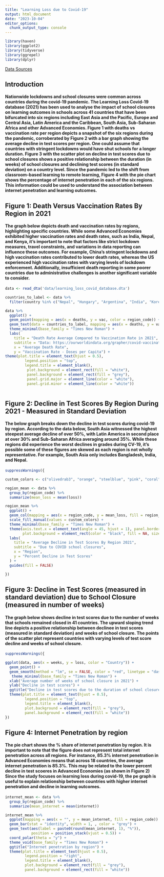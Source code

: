 ```yaml
---
title: "Learning Loss due to Covid-19"
output: html_document
date: "2023-10-04"
editor_options: 
  chunk_output_type: console
---
```


```r
library(haven)
library(ggplot2)
library(tidyverse)
library(ggrepel)
library(dplyr)
```

[Data Sources](https://microdata.worldbank.org/index.php/catalog/3769/get-microdata)

## Introduction 

#### Nationwide lockdowns and school closures were common across countries during the covid-19 pandemic. The Learning Loss Covid-19 database (2021) has been used to analyse the impact of school closures on learning outcomes in schools across 41 countries that have been bifurcated into six regions including East Asia and the Pacific, Europe and Central Asia, Latin America and the Caribbean, South Asia, Sub-Saharan Africa and other Advanced Economies. Figure 1 with deaths vs vaccination rate per region depicts a snapshot of the six regions during the pandemic, corroberated by Figure 2 with a bar graph showing the average decline in test scores per region. One could assume that countries with stringent lockdowns would have shut schools for a longer duration. Figure 3 with the scatter plot on decline in test scores due to school closures shows a positive relationship between the duration (in weeks) of school closures and declining test scores (in standard deviation) on a country level. Since the pandemic led to the shift from classroom-based learning to remote learning, Figure 4 with the pie chart shows the percentage of internet penetration in each of the six regions. This information could be used to understand the association between internet penetration and learning outcomes. 

## Figure 1: Death Versus Vaccination Rates By Region in 2021

#### The graph below depicts death and vaccination rates by regions, highlighting specific countries. While some Advanced Economies exhibited higher vaccination rates and death rates, such as India, Nepal, and Kenya, it's important to note that factors like strict lockdown measures, travel constraints, and variations in data reporting can influence these outcomes. For example, China's stringent lockdowns and high vaccination rates contributed to lower death rates, whereas the US experienced high vaccination rates with varying levels of lockdown enforcement. Additionally, insufficient death reporting in some poorer countries due to administrative challenges is another significant variable to consider.

```r

data <- read_dta('data/learning_loss_covid_database.dta')

countries_to_label <- data %>%
  filter(country %in% c("Nepal", "Hungary", "Argentina", "India", "Korea", "United States", "Kenya", "China", "Germany"))

data %>%
  ggplot() +
  geom_point(mapping = aes(x = deaths, y = vac, color = region_code)) +
  geom_text(data = countries_to_label, mapping = aes(x = deaths, y = vac, label = country)) + 
  theme_minimal(base_family = "Times New Roman") +
  labs(
    title = "Death Rate Average Compared to Vaccination Rate in 2021",
    subtitle = "Data: https://ourworldindata.org/grapher/covid-vaccination-doses-per-capita",
    x = "Average Death Rate",
    y = "Vaccination Rate - Doses per Capita") +
theme(plot.title = element_text(hjust = 0.5),
         legend.position = "top",
         legend.title = element_blank(),
          plot.background = element_rect(fill = "white"),  
          panel.background = element_rect(fill = "grey"),
          panel.grid.major = element_line(color = "white"),
          panel.grid.minor = element_line(color = "white"))
  
```

## Figure 2: Decline in Test Scores By Region During 2021 - Measured in Standard Deviation

#### The below graph breaks down the decline in test scores during covid-19 by region. According to the data below, South Asia witnessed the highest steepest average decline of over 50%, with Latin America in second place at over 30% and Sub-Saharan Africa averaging around 35%. While these regions did experience the worst declines in grades during CV-19, it's possible some of these figures are skewed as each region is not wholly representative. For example, South Asia only includes Bangladesh, India, and Nepal. 

```r

suppressWarnings({ 

custom_colors <- c("olivedrab3", "orange", "steelblue", "pink", "coral", "violet")

region_mean <- data %>%
  group_by(region_code) %>%
  summarize(mean_loss = mean(loss))

region_mean %>%
  ggplot() +
  geom_col(mapping = aes(x = region_code, y = mean_loss, fill = region_code), color = "grey") +
  scale_fill_manual(values = custom_colors) +
  theme_minimal(base_family = "Times New Roman") +
  theme(axis.text.x = element_text(angle = 45, hjust = 1), panel.border = element_rect(color = "grey", fill = NA, size = 0.5), 
        plot.background = element_rect(color = "black", fill = NA, size = 0.5)) +
  labs(
    title = "Average Decline in Test Scores By Region 2021",
    subtitle = "Due to COVID school closures",
    x = "Region",
    y = "Percent Decline in Test Scores"
  ) + 
  guides(fill = FALSE)

}) 
```

## Figure 3: Decline in Test Scores (measured in standard deviation) due to School Closure (measured in number of weeks)

#### The graph below shows decline in test scores due to the number of weeks that schools remained closed in 41 countries. The upward sloping trend line depicts a positive relationship between declinee in test scores (measured in standard deviation) and weeks of school closure. The points of the scatter plot represent countries with varying levels of test score decline  and weeks of school closure. 

``` r

suppressWarnings({ 

ggplot(data, aes(x = weeks, y = loss, color = "Country")) + 
  geom_point() + 
  geom_smooth(method = "lm", se = FALSE, color = "red", linetype = "dashed") +
   theme_minimal(base_family = "Times New Roman") +
  xlab("Average number of weeks of school closure in 2021") + 
  ylab("Decline in test scores") +
  ggtitle("Decline in test scores due to the duration of school closure") +
  theme(plot.title = element_text(hjust = 0.5),
         legend.position = "top",
         legend.title = element_blank(),
         plot.background = element_rect(fill = "grey"),  
         panel.background = element_rect(fill = "white"))
}) 
```

## Figure 4: Internet Penetration by region 

#### The pie chart shows the % share of internet penetration by region. It is important to note that the figure does not represent total internet penetration across all regions. For instance, 85.3% internet penetration in Advanced Economies means that across 18 countries, the average internet penetration is 85.3%. This may be related to the lower percent decline in test scoeres in Advanced Economies (as shown in Figure 2) Since the study focuses on learning loss during covid-19, the pe graph is useful to explain relationship between countries with higher internet penetration and decline in learning outcomes. 

```r

internet_mean <- data %>%
  group_by(region_code) %>%
  summarize(mean_internet = mean(internet))

internet_mean %>%
  ggplot(mapping = aes(x = "", y = mean_internet, fill = region_code)) +
  geom_bar(stat = "identity", width = 1, , color = "grey") +
  geom_text(aes(label = paste0(round(mean_internet, 1), "%")),
            position = position_stack(vjust = 0.5)) +
  coord_polar(theta = "y") +
  theme_void(base_family = "Times New Roman") +
  ggtitle("Internet penetration by region") +
  theme(plot.title = element_text(hjust = 0.5),
         legend.position = "right",
         legend.title = element_blank(),
         plot.background = element_rect(fill = "grey"),  
         panel.background = element_rect(fill = "white")) 
         
```

